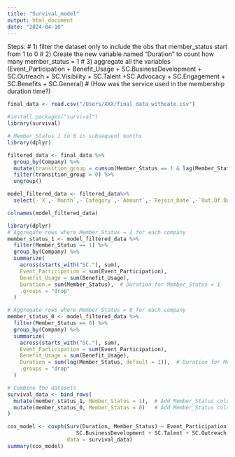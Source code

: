 ```yaml
---
title: "Survival_model"
output: html_document
date: "2024-04-10"
---
```

Steps:
# 1) filter the dataset only to include the obs that member_status start from 1 to 0
# 2) Create the new variable named "Duration" to count how many member_status = 1
# 3) aggregate all the variables (Event_Participation + Benefit_Usage + SC.BusinessDevelopment + SC.Outreach + SC.Visibility + SC.Talent +SC.Advocacy + SC.Engagement + SC.Benefits + SC.General) 
# (How was the service used in the membership duration time?)

```r
final_data <- read.csv("/Users/XXX/final_data_withcate.csv")
```

```r
#install.packages("survival")
library(survival)
```

```r
# Member_Status 1 to 0 in subsequent months
library(dplyr)

filtered_data <- final_data %>%
  group_by(Company) %>%
  mutate(transition_group = cumsum(Member_Status == 1 & lag(Member_Status) == 0)) %>%
  filter(transition_group > 0) %>%
  ungroup()
```

```r
model_filtered_data <- filtered_data%>%
  select(-`X`,-`Month`,-`Category`,-`Amount`,-`Rejoin_Date`,-`Out.Of.Business`, -`Paid.Through`, -`Payment.Amount`,-`Join_Date`,-`Rejoin_Date_Months`,-`Paid_Through_Months`,-`Join_Date_Months`,-`Month_value`,-`transition_group`)
```

```r
colnames(model_filtered_data)
```

```r
library(dplyr)
# Aggregate rows where Member_Status = 1 for each company
member_status_1 <- model_filtered_data %>%
  filter(Member_Status == 1) %>%
  group_by(Company) %>%
  summarize(
    across(starts_with("SC."), sum),
    Event_Participation = sum(Event_Participation),
    Benefit_Usage = sum(Benefit_Usage),
    Duration = sum(Member_Status),  # Duration for Member_Status = 1
    .groups = "drop"
  )

# Aggregate rows where Member_Status = 0 for each company
member_status_0 <- model_filtered_data %>%
  filter(Member_Status == 0) %>%
  group_by(Company) %>%
  summarize(
    across(starts_with("SC."), sum),
    Event_Participation = sum(Event_Participation),
    Benefit_Usage = sum(Benefit_Usage),
    Duration = sum(lag(Member_Status, default = 1)),  # Duration for Member_Status = 0
    .groups = "drop"
  )

# Combine the datasets
survival_data <- bind_rows(
  mutate(member_status_1, Member_Status = 1),  # Add Member_Status column for member_status_1
  mutate(member_status_0, Member_Status = 0)   # Add Member_Status column for member_status_0
)
```

```r
cox_model <- coxph(Surv(Duration, Member_Status) ~ Event_Participation + 
                      SC.BusinessDevelopment + SC.Talent + SC.Outreach + SC.Visibility + SC.Advocacy , 
                   data = survival_data)
summary(cox_model)
```







